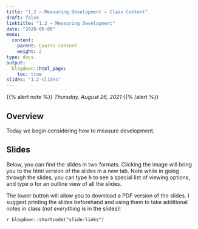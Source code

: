 ```yaml
---
title: "1.2 — Measuring Development — Class Content"
draft: false
linktitle: "1.2 — Measuring Development"
date: "2020-06-08"
menu:
  content:
    parent: Course content
    weight: 2
type: docs
output:
  blogdown::html_page:
    toc: true
slides: "1.2-slides"
---
```


{{% alert note %}}
*Thursday, August 26, 2021*
{{% /alert %}}

## <i class="fas fa-info-circle fa-lg"></i> Overview

Today we begin considering how to measure development. 

## <i class="fas fa-chalkboard-teacher"></i> Slides

Below, you can find the slides in two formats. Clicking the image will bring you to the html version of the slides in a new tab. Note while in going through the slides, you can type <kbd>h</kbd> to see a special list of viewing options, and type <kbd>o</kbd> for an outline view of all the slides.

The lower button will allow you to download a PDF version of the slides. I suggest printing the slides beforehand and using them to take additional notes in class (*not everything* is in the slides)!

`r blogdown::shortcode("slide-links")`